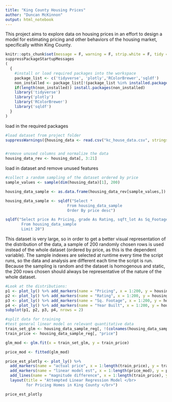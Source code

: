```yaml
---
title: "King County Housing Prices"
author: "Duncan McKinnon"
output: html_notebook
---
```


This project aims to explore data on housing prices in an effort to design a model for estimating pricing and other behaviors of the housing market, specifically within King County. 


```r
knitr::opts_chunk$set(message = F, warning = F, strip.white = F, tidy = T)
suppressPackageStartupMessages
(
  {
    #install or load required packages into the workspace
    package_list <- c('tidyverse', 'plotly','RColorBrewer','sqldf')
    non_installed <- package_list[!(package_list %in% installed.packages()[,"Package"])]
    if(length(non_installed)) install.packages(non_installed)
    library('tidyverse')
    library('plotly')
    library('RColorBrewer')
    library('sqldf')
  }
)
```
load in the required packages


```r
#load dataset from project folder
suppressWarnings({housing_data <- read.csv("kc_house_data.csv", stringsAsFactors = F)})


#remove unused columns and normalize the data
housing_data_rev <- housing_data[, 3:21]
```
load in dataset and remove unused features


```r
#collect a random sampling of the dataset ordered by price
sample_values <- sample(dim(housing_data)[1], 200)

housing_data_sample <- as.data.frame(housing_data_rev[sample_values,])

housing_data_sample <- sqldf("Select * 
                           From housing_data_sample
                           Order By price desc")

sqldf("Select price As Pricing, grade As Rating, sqft_lot As Sq_Footage, yr_built As Year_Built
       From housing_data_sample
       Limit 20")

```
This dataset is very large, so in order to get a better visual representation of the distribution of the data, a sample of 200 randomly chosen rows is used instead of the whole dataset (ordered by price, as this is the dependent variable).  The sample indexes are selected at runtime every time the script runs, so the data and analysis are different each time the script is run. Because the sampling is random and the dataset is homogenous and static, the 200 rows chosen should always be representative of the nature of the whole dataset.


```r
#Look at the distributions:
p1 <- plot_ly() %>% add_markers(name = "Pricing", x = 1:200, y = housing_data_sample$price) %>% layout(title = "King County Housing Feature Distributions")
p2 <- plot_ly() %>% add_markers(name = "Rating", x = 1:200, y = housing_data_sample$grade)
p3 <- plot_ly() %>% add_markers(name = "Sq. Footage", x = 1:200, y = housing_data_sample$sqft_lot)
p4 <- plot_ly() %>% add_markers(name = "Year Built", x = 1:200, y = housing_data_sample$yr_built)
subplot(p1, p2, p3, p4, nrows = 2)
```



```r
#split data for training
#test general linear model on relevant quantitative data
train_set_glm <- housing_data_sample_reg[, !(colnames(housing_data_sample_reg) %in% c("price", "yr_built", "yr_renovated", "lat", "long", "zipcode"))]
train_price <- housing_data_sample_reg[, "price"]

glm_mod <- glm.fit(x = train_set_glm, y = train_price)

price_mod <- fitted(glm_mod)

price_est_plotly <- plot_ly() %>% 
  add_markers(name = "actual price", x = 1:length(train_price), y = train_price) %>%
  add_markers(name = "linear model est", x = 1:length(price_mod), y = price_mod) %>%
  add_lines(name = "magnitude difference", x = 1:length(train_price), y = price_mod - train_price) %>%
  layout(title = "Attempted Linear Regression Model </br> 
         for Pricing Homes in King County </br>")

price_est_plotly
```


